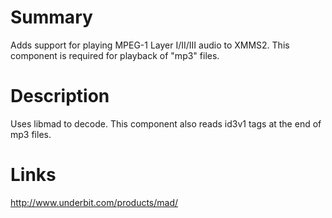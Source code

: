 {{ComponentHeader}}

=Summary=
Adds support for playing MPEG-1 Layer I/II/III audio to XMMS2. This component is required for playback of "mp3" files.

=Description=
Uses libmad to decode. This component also reads id3v1 tags at the end of mp3 files.

=Links=
http://www.underbit.com/products/mad/